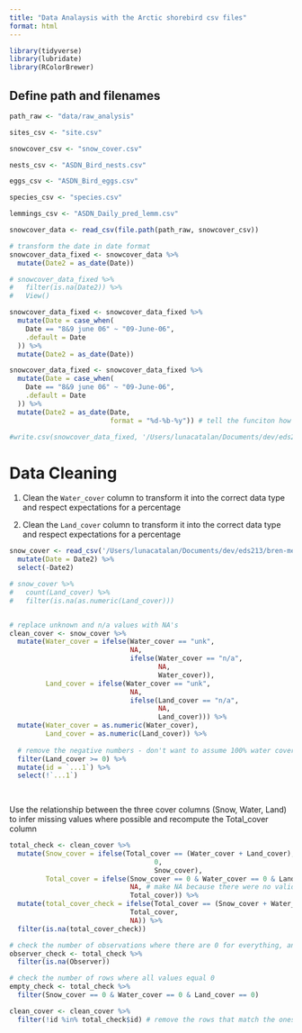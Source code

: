 ```yaml
---
title: "Data Analaysis with the Arctic shorebird csv files"
format: html
---
```



```r
library(tidyverse)
library(lubridate)
library(RColorBrewer)
```

## Define path and filenames

```r
path_raw <- "data/raw_analysis"

sites_csv <- "site.csv"

snowcover_csv <- "snow_cover.csv"

nests_csv <- "ASDN_Bird_nests.csv"

eggs_csv <- "ASDN_Bird_eggs.csv"

species_csv <- "species.csv"

lemmings_csv <- "ASDN_Daily_pred_lemm.csv"

snowcover_data <- read_csv(file.path(path_raw, snowcover_csv))

# transform the date in date format
snowcover_data_fixed <- snowcover_data %>% 
  mutate(Date2 = as_date(Date)) 

# snowcover_data_fixed %>% 
#   filter(is.na(Date2)) %>% 
#   View()

snowcover_data_fixed <- snowcover_data_fixed %>% 
  mutate(Date = case_when(
    Date == "8&9 june 06" ~ "09-June-06",
    .default = Date
  )) %>% 
  mutate(Date2 = as_date(Date))

snowcover_data_fixed <- snowcover_data_fixed %>% 
  mutate(Date = case_when(
    Date == "8&9 june 06" ~ "09-June-06",
    .default = Date
  )) %>% 
  mutate(Date2 = as_date(Date, 
                         format = "%d-%b-%y")) # tell the funciton how to read the date from Date columns

#write.csv(snowcover_data_fixed, '/Users/lunacatalan/Documents/dev/eds213/bren-meds213-data-cleaning/data/processed/snow_cover.csv')

```

# Data Cleaning 

1. Clean the `Water_cover` column to transform it into the correct data type and respect expectations for a percentage

2. Clean the `Land_cover` column to transform it into the correct data type and respect expectations for a percentage

```r

snow_cover <- read_csv('/Users/lunacatalan/Documents/dev/eds213/bren-meds213-data-cleaning/data/processed/snow_cover.csv') %>% 
  mutate(Date = Date2) %>% 
  select(-Date2)

# snow_cover %>% 
#   count(Land_cover) %>% 
#   filter(is.na(as.numeric(Land_cover)))


# replace unknown and n/a values with NA's
clean_cover <- snow_cover %>% 
  mutate(Water_cover = ifelse(Water_cover == "unk", 
                              NA,
                              ifelse(Water_cover == "n/a",
                                     NA,
                                     Water_cover)),
         Land_cover = ifelse(Water_cover == "unk", 
                              NA,
                              ifelse(Land_cover == "n/a",
                                     NA,
                                     Land_cover))) %>% 
  mutate(Water_cover = as.numeric(Water_cover),
         Land_cover = as.numeric(Land_cover)) %>% 
  
  # remove the negative numbers - don't want to assume 100% water cover
  filter(Land_cover >= 0) %>% 
  mutate(id = `...1`) %>% 
  select(!`...1`)
  
  
```

Use the relationship between the three cover columns (Snow, Water, Land) to infer missing values where possible and recompute the Total_cover column

```r

total_check <- clean_cover %>% 
  mutate(Snow_cover = ifelse(Total_cover == (Water_cover + Land_cover),
                                    0,
                                    Snow_cover),
         Total_cover = ifelse(Snow_cover == 0 & Water_cover == 0 & Land_cover == 0,
                              NA, # make NA because there were no valid observations
                              Total_cover)) %>% 
  mutate(total_cover_check = ifelse(Total_cover == (Snow_cover + Water_cover + Land_cover),
                              Total_cover, 
                              NA)) %>% 
  filter(is.na(total_cover_check))

# check the number of observations where there are 0 for everything, and no observer
observer_check <- total_check %>% 
  filter(is.na(Observer))

# check the number of rows where all values equal 0
empty_check <- total_check %>% 
  filter(Snow_cover == 0 & Water_cover == 0 & Land_cover == 0)

clean_cover <- clean_cover %>% 
  filter(!id %in% total_check$id) # remove the rows that match the ones above

```


